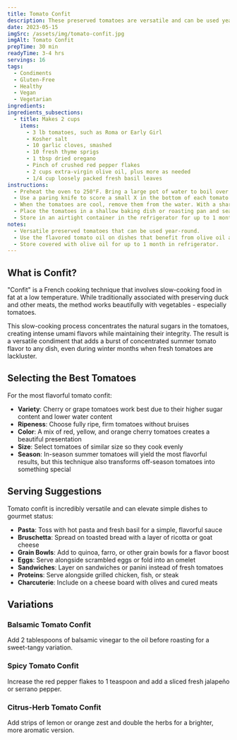 ```yaml
---
title: Tomato Confit
description: These preserved tomatoes are versatile and can be used year-round. When fresh tomatoes are out of season, canned San Marzano tomatoes add depth and complexity. Use the tomato oil on any dish that benefits from a touch of olive oil and tomato flavor—which is a lot!
date: 2023-05-15
imgSrc: /assets/img/tomato-confit.jpg
imgAlt: Tomato Confit
prepTime: 30 min
readyTime: 3-4 hrs
servings: 16
tags:
  - Condiments
  - Gluten-Free
  - Healthy
  - Vegan
  - Vegetarian
ingredients:
ingredients_subsections:
  - title: Makes 2 cups
    items:
      - 3 lb tomatoes, such as Roma or Early Girl
      - Kosher salt
      - 10 garlic cloves, smashed
      - 10 fresh thyme sprigs
      - 1 tbsp dried oregano
      - Pinch of crushed red pepper flakes
      - 2 cups extra-virgin olive oil, plus more as needed
      - 1/4 cup loosely packed fresh basil leaves
instructions:
  - Preheat the oven to 250°F. Bring a large pot of water to boil over high heat. Prepare an ice-water bath by filling a large bowl with ice water.
  - Use a paring knife to score a small X in the bottom of each tomato. Plunge the tomatoes into the boiling water for 20 seconds, and immediately transfer them to the ice-water bath. Work in batches, if necessary, until all the tomatoes have been blanched.
  - When the tomatoes are cool, remove them from the water. With a sharp paring knife, peel the skin from the tomatoes; it should slip off easily. Cut the tomatoes into halves or quarters, depending on size, and gently pull the seeds out with your fingers. The tomatoes do not need to be perfectly seedless, but do your best to clean them so just the tomato flesh remains.
  - Place the tomatoes in a shallow baking dish or roasting pan and season with salt. Scatter the garlic, thyme, oregano, red pepper flakes, and basil leaves over the tomatoes. Pour the olive oil over all. Bake until the tomatoes are shriveled and browned around the edges, 3 to 4 hours. Turn them and move them around occasionally while baking so that the tomatoes closest to the edge of the pan don't burn. Remove from the oven and let cool to room temperature.
  - Store in an airtight container in the refrigerator for up to 1 month, completely covered with olive oil to prevent air from reaching them.
notes:
  - Versatile preserved tomatoes that can be used year-round.
  - Use the flavored tomato oil on dishes that benefit from olive oil and tomato flavor.
  - Store covered with olive oil for up to 1 month in refrigerator.
---
```


## What is Confit?

"Confit" is a French cooking technique that involves slow-cooking food in fat at a low temperature. While traditionally associated with preserving duck and other meats, the method works beautifully with vegetables - especially tomatoes.

This slow-cooking process concentrates the natural sugars in the tomatoes, creating intense umami flavors while maintaining their integrity. The result is a versatile condiment that adds a burst of concentrated summer tomato flavor to any dish, even during winter months when fresh tomatoes are lackluster.

## Selecting the Best Tomatoes

For the most flavorful tomato confit:

- **Variety**: Cherry or grape tomatoes work best due to their higher sugar content and lower water content
- **Ripeness**: Choose fully ripe, firm tomatoes without bruises
- **Color**: A mix of red, yellow, and orange cherry tomatoes creates a beautiful presentation
- **Size**: Select tomatoes of similar size so they cook evenly
- **Season**: In-season summer tomatoes will yield the most flavorful results, but this technique also transforms off-season tomatoes into something special

## Serving Suggestions

Tomato confit is incredibly versatile and can elevate simple dishes to gourmet status:

- **Pasta**: Toss with hot pasta and fresh basil for a simple, flavorful sauce
- **Bruschetta**: Spread on toasted bread with a layer of ricotta or goat cheese
- **Grain Bowls**: Add to quinoa, farro, or other grain bowls for a flavor boost
- **Eggs**: Serve alongside scrambled eggs or fold into an omelet
- **Sandwiches**: Layer on sandwiches or panini instead of fresh tomatoes
- **Proteins**: Serve alongside grilled chicken, fish, or steak
- **Charcuterie**: Include on a cheese board with olives and cured meats

## Variations

### Balsamic Tomato Confit
Add 2 tablespoons of balsamic vinegar to the oil before roasting for a sweet-tangy variation.

### Spicy Tomato Confit
Increase the red pepper flakes to 1 teaspoon and add a sliced fresh jalapeño or serrano pepper.

### Citrus-Herb Tomato Confit
Add strips of lemon or orange zest and double the herbs for a brighter, more aromatic version.
